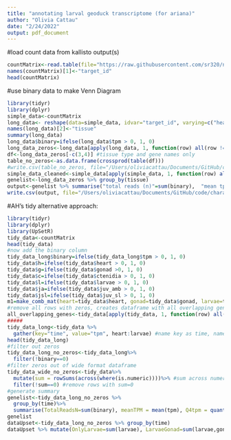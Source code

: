 ```yaml
---
title: "annotating larval geoduck transcriptome (for ariana)"
author: "Olivia Cattau"
date: "2/24/2022"
output: pdf_document
---
```

#load count data from kallisto output(s)
```r
countMatrix<-read.table(file="https://raw.githubusercontent.com/sr320/nb-2022/main/P_generosa/analyses/kallisto-0207.isoform.counts.matrix", header=TRUE, sep = '\t')
names(countMatrix)[1]<-"target_id"
head(countMatrix)
```

#use binary data to make Venn Diagram
```r
library(tidyr)
library(dplyr)
simple_data<-countMatrix
long_data<- reshape(data=simple_data, idvar="target_id", varying=c("heart", "gonad", "ctenidia", "juv_sl", "juv_amb", "larvae"), v.name=c("tpm"), times=c("heart", "gonad", "ctenidia", "juv_sl", "juv_amb", "larvae"), new.row.names=1:8183754, direction="long")
names(long_data)[2]<-"tissue"
summary(long_data)
long_data$binary=ifelse(long_data$tpm > 0, 1, 0)
long_data_zeros<-long_data[apply(long_data, 1, function(row) all(row !=0)),]
df<-long_data_zeros[-c(3,4)] #tissue type and gene names only
table_no_zeros<-as.data.frame(crossprod(table(df)))
#write.csv(table_no_zeros, file="/Users/oliviacattau/Documents/GitHub/code/characterize_larval_transciptome/pgenerosa_table_no_zeros.tab")
simple_data_cleaned<-simple_data[apply(simple_data, 1, function(row) all(row !=0)),]
genelist<-long_data_zeros %>% group_by(tissue)
output<-genelist %>% summarise("total reads (n)"=sum(binary),  "mean tpm" = mean(tpm), "Q4 tpm" = quantile(tpm, c(0.75)))
write.csv(output, file="/Users/oliviacattau/Documents/GitHub/code/characterize_larval_transciptome/genelist_02_24_22.tab")
```

#AH's tidy alternative approach: 
```r
library(tidyr)
library(dplyr)
library(UpSetR)
tidy_data<-countMatrix
head(tidy_data)
#now add the binary column
tidy_data_long$binary=ifelse(tidy_data_long$tpm > 0, 1, 0)
tidy_data$h=ifelse(tidy_data$heart > 0, 1, 0)
tidy_data$g=ifelse(tidy_data$gonad >0, 1, 0)
tidy_data$c=ifelse(tidy_data$ctenidia > 0, 1, 0)
tidy_data$l=ifelse(tidy_data$larvae > 0, 1, 0)
tidy_data$ja=ifelse(tidy_data$juv_amb > 0, 1, 0)
tidy_data$jsl=ifelse(tidy_data$juv_sl > 0, 1, 0)
m1=make_comb_mat(heart=tidy_data$heart, gonad=tidy_data$gonad, larvae=tidy_data$larvae)
#remove all rows with zeros, creates dataframe with all overlapping genes
all_overlapping_genes<-tidy_data[apply(tidy_data, 1, function(row) all(row !=0)),]
#####
tidy_data_long<-tidy_data %>%
  gather(key="time", value="tpm", heart:larvae) #name key as time, name value as tpm, gather columns heart:larvae
head(tidy_data_long)
#filter out zeros
tidy_data_long_no_zeros<-tidy_data_long%>%
  filter(!binary==0)
#filter zeros out of wide format dataframe 
tidy_data_wide_no_zeros<-tidy_data%>%
  mutate(sum = rowSums(across(where(is.numeric))))%>% #sum across numeric rows
  filter(!sum==0) #remove rows with sum=0 
#generate summary
genelist<-tidy_data_long_no_zeros %>% 
  group_by(time)%>%
  summarise(TotalReadsN=sum(binary), meanTPM = mean(tpm), Q4tpm = quantile(tpm, c(0.75)))
genelist
dataUpset<-tidy_data_long_no_zeros %>% group_by(time) 
dataUpset %>% mutate(OnlyLarvae=sum(larvae), LarvaeGonad=sum(larvae,gonad))
```